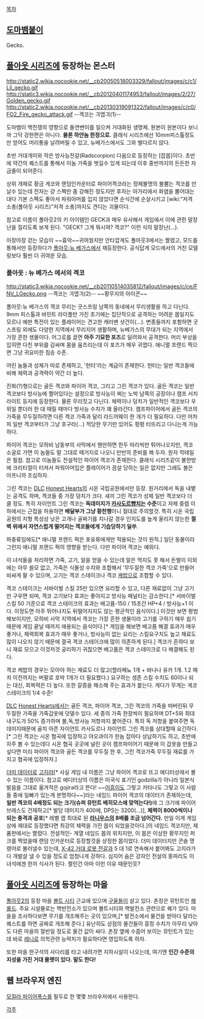 [[목차]]


== [[도마뱀붙이]] ==
Gecko. 

== [[폴아웃 시리즈]]에 등장하는 몬스터 ==

http://static2.wikia.nocookie.net/__cb20050518003329/fallout/images/c/c1/Lil_gecko.gif
http://static3.wikia.nocookie.net/__cb20120401174953/fallout/images/2/27/Golden_gecko.gif
http://static2.wikia.nocookie.net/__cb20130319091322/fallout/images/c/c0/FO2_Fire_gecko_attack.gif
--겍코는 긔엽긔(1)--

도마뱀이 핵전쟁의 영향으로 돌연변이를 일으켜 거대화된 생명체. 원본이 원본이다 보니까 그닥 강한편은 아니다. '''물론 하얀놈 한정으로.''' 클래식 시리즈에선 10mm피스톨정도만 얻어도 머리통을 날려버릴 수 있고, 뉴베가스에서도 그와 별다르지 않다.

초반 거대개미와 작은 방사능전갈(Radscorpion) 다음으로 등장하는 [잡몹]이다. 초반에 약간의 퀘스트를 통해서 이놈 가죽을 벗길수 있게 되는데 이후 중반까지의 든든한 자금줄이 되어준다.

상위 개체로 황금 게코와 랜덤인카운터로 파이어겍코라는 정체불명의 불뿜는 겍코를 만날수 있는데 전자는 걍 스펙만 좀 강해진 정도지만 후자는 아가리에서 화염을 뿜어대는대다 기본 스펙도 좋아서 파워아머를 입지 않았다면 순식간에 순살시키고 [wiki:"저격 소총(폴아웃 시리즈)"저격 소총]까지도 견디는 괴물이다.

참고로 이름이 폴아웃2의 키 아이템인 GECK과 매우 유사해서 게임에서 이에 관한 말장난을 질리도록 보게 된다. "GECK? 그게 뭐시여? 겍코?" 이런 식의 말장난(...).

아장아장 걷는 모습이 ~~흉악~~귀여웠지만 안타깝게도 폴아웃3에서는 짤렸고, 모드를 통해서만 등장하다가 [[폴아웃:뉴 베가스]]에서 재등장한다. 공식답게 모드에서의 거친 모델링보다 훨씬 더 귀여운 모습.

=== 폴아웃 : 뉴 베가스 에서의 겍코 ===

http://static3.wikia.nocookie.net/__cb20110514035812/fallout/images/c/ce/FNV_LGecko.png
--겍코는 긔엽긔(2)-- ~~황무지의 아이콘~~

폴아웃:뉴 베가스의 겍코 무리는 굿스프링 남쪽의 동네에서 무리생활을 하고 다닌다. 9mm 피스톨과 바민트 라이플만 가진 초기에는 집단적으로 공격하는 어려운 몹일지도 모르나 예판 특전이 있는 플레이어는 견고한 캐러밴 샷건이(…). 변종들까지 포함하면 굿스프링 외에도 다양한 지역에서 무리지어 생활하며, 뉴베가스의 무대가 되는 지역에서 가장 흔한 생물이다. 어그로를 끌면 '''아주 기묘한 포즈'''로 달려와서 공격한다. 머리 부상을 입히면 다친 부위를 감싸며 몸을 움츠리는데 이 포즈가 매우 귀엽다. 애니멀 프랜드 찍으면 그냥 귀요미한 짐승 수준.

어린 놈들과 성체가 따로 존재하고, '헌터'라는 계급이 존재한다. 헌터는 일반 겍코들에 비해 체력과 공격력이 약간 더 높다.

진화(?)형으로는 골든 겍코와 파이어 겍코, 그리고 그린 겍코가 있다.
골든 겍코는 일반 겍코보다 방사능에 쩔어있다는 설정으로 방사능이 쩌는 노박 남쪽의 공장이나 캠프 서치라이트 등지에 등장한다. 물론 무리짓고 다닌다. 체력이나 덩치가 일반적인 겍코보다 우위일 뿐더러 한 대 때릴 때마다 방사능 수치가 꽤 올라간다. 캠프파이어에서 골든 겍코의 가죽을 무두질하려면 다른 겍코 가죽과 달리 라드어웨이 한 개가 더 필요하다. 다만 어차피 일반 겍코부터가 그냥 호구라(...) 적당한 무기만 있어도 펑펑 터뜨리고 다니는게 가능하다. 

파이어 겍코는 모하비 남동부의 사막에서 웬만하면 한두 마리씩만 튀어나오지만, 겍코 소굴로 가면 이 놈들도 말 그대로 떼거지로 나오니 만반의 준비를 해 두자. 원자 칵테일은 필참. 참고로 이놈들도 전설적인 파이어 겍코가 존재한다. 클래식 시리즈같이 불한방에 크리티컬이 터져서 파워아머입은 플레이어가 끔살 당하는 일은 없지만 그래도 불은 아프니까 조심하자.

그린 겍코는 [[DLC]] [[Honest Hearts]]의 시온 국립공원에서만 등장. 원거리에서 독을 내뱉는 공격도 하며, 겍코들 중 가장 덩치가 크다. 새끼 그린 겍코가 성체 일반 겍코보다 더 클 정도. 특히 자이언트 그린 겍코는 '''독데미지가 [[카사도르]]뺨치는 수준'''이고 자체  중렙 이하에서는 근접을 허용하면 '''배달부가 그냥 황천행'''이니 절대로 주의할것. 특히 시온 국립공원의 지형 특성상 낮은 고개나 골짜기를 지나갈 경우 인지도를 높게 올리지 않는한 '''절벽 위에서 자연스럽게 떨어지는 겍코들에게 기습당하기 일쑤'''.

파충류임에도[* 애니멀 프렌드 퍽은 포유류에게만 적용되는 것이 원칙.] 일단 동물이라 그런지 애니멀 프렌드 퍽의 영향을 받는다. 다만 파이어 겍코는 예외다.

이 녀석들을 처리하면 가죽, 고기, 알을 얻을 수 있는데 알은 먹지도 못 해서 돈벌이 이외에는 아무 쓸모 없고, 가죽은 식물성 수지와 조합해서 '무두질한 겍코 가죽'으로 만들어 비싸게 팔 수 있으며, 고기는 겍코 스테이크나 겍코 [[케밥]]으로 조합할 수 있다.

겍코 스테이크는 서바이벌 스킬 25만 있으면 요리할 수 있고, 다른 재료없이 그냥 고기만 구우면 되며, 겍코 고기보다 효과는 좋아지고 방사능 페널티는 감소한다.[* 서바이벌 스킬 50 기준으로 겍코 스테이크의 효과는 배고픔-150 / 15초간 HP+4 / 방사능+1 이다. 이정도면 아주 뛰어나지도 뒤떨어지지도 않는 평균적인 음식이다.] 이것만 보면 평범해보이지만, 모하비 사막 지역에서 겍코는 가장 흔한 생물이라 고기를 구하기 매우 쉽기 때문에 게임 끝날 때까지 애용되는 음식이다.[* 게임을 해보면 배고픔 해결 효과가 매우 좋거나, 체력회복 효과가 매우 좋거나, 방사능이 없는 요리는 스킬요구치도 높고 재료도 많이 나오지 않기 때문에 결국 겍코 스테이크에 많이 의존하게 된다.] 겍코가 흔하다 보니 재료 모으고 이것저것 궁리하기 귀찮으면 배고픔은 겍코 스테이크로 다 해결해도 된다. 

겍코 케밥의 경우는 모아야 하는 재료도 더 많고(할라페뇨 1개 + 바나나 유카 1개. 1.2 패치 이전까지는 버팔로 호박 1개가 더 필요했다.) 요구하는 생존 스킬 수치도 60이나 되는 대신, 회복력은 더 높다. 또한 갈증을 해소해 주는 효과가 붙는다. 게다가 무게는 게코 스테이크의 1/4 수준!

[[DLC]] [[Honest Hearts]]에서는 골든 겍코, 파이어 겍코, 그린 겍코의 가죽을 떠버린뒤 무두질한 가죽을 가죽갑옷에 덧댈수 있다. 세 종의 가죽 한장씩이 필요하며 DT+5와 최대 내구도가 50% 증가하며 불,독,방사능 저항까지 붙어준다. 특히 독 저항을 붙여주면 독 데미지때문에 골치 아픈 자이언트 카사도르나 자이언트 그린 겍코를 상대할때 요긴하다.[* 그린 겍코는 시온 협곡에 입장하고 야오과이가 한놈 잡아다 상납하기도 하고, 초반에 자주 볼 수 있는데다 시온 협곡 곳곳에 널린 곳이 캠프파이어기 때문에 이 갑옷을 만들고 싶다면 미리 파이어 겍코와 골든 겍코를 무두질 한 후, 그린 겍코가죽 무두질 재료를 가지고 협곡에 입장하자.]

[[더미 데이터]]로 [[고지라]][* 사실 게임 내 이름은 그냥 파이어 겍코로 뜨고 에디터상에서 볼 수 있는 이름이다. 참고로 에디터상의 이름은 미국식 표기인 godzilla가 아니라 일본식 발음을 그대로 옮겨적은 gojira라고 뜬다! ~~[[라오우|어흥이]]도 그렇고 카타나도 그렇고 이 사람들 중에 일빠가 있는게 분명하다~~]라는 네임드 파이어 겍코의 데이터가 존재하는데, '''일반 겍코의 4배정도 되는 크기(슈퍼 뮤턴트 베히모스에 맞먹는다!)'''에 그 크기에 파이어 브레스도 건재하고[* 발당 데미지가 400에, DPS는 3200(...)], '''체력이 8000씩이나 되는 충격과 공포'''[* 레벨 캡 최대로 된 '''[[라니우스]]의 8배를 조금 넘어간다.''' 만일 이게 게임상에 제대로 등장했다면 최강의 체력을 가진 몹이 되었을것이다.]의 네임드 겍코지만, 제품판에서는 짤렸다. 전설적인- 계열 네임드 몹의 위치지만, 이 몹은 이상한 황무지인 퍼크를 찍었을때 랜덤 인카운터로 등장할것을 상정한 몹이었다. 더미 데이터지만 콘솔 명령어로 불러낼수 있는데, [[X-42 거대 로봇 전갈]]과 5 대 1로 연속해서 붙어봐도 고지라가 다 개발살 낼 수 있을 정도로 엄청나게 강하다. 심지어 숨은 강자인 전설의 똥파리도 이 녀석에겐 한끼 식사가 된다. 짤린건 아마 이런 이유 때문인듯?

== [[폴아웃 시리즈]]에 등장하는 마을 ==
[[폴아웃2]]의 등장 마을 [[볼트 시티]] 근교에 있으며 [[구울]]들이 살고 있다.
촌장은 뮤턴트인 [[해롤드]]. 주요 시설물로는 핵반전소가 있으며 볼트시티와 핵발전소 관련으로 퀘가 있다.
마을을 조사하다보면 무기를 개조해주는 곳이 있으며,[* 발전소에서 물건을 받아다 달라는 퀘스트를 하면 공짜로 개조해 준다.] 유난히도 상점의 물건들이 흥정 수치가 아무리 낮아도 다른 마을의 절반일 정도로 물건 값이 싸다.
촌장 옆에 수줍어 보이는 뮤턴트가 있는데 바로 [[레니]]로 의학관련 능력치가 필요하다면 영입하도록 하자.

또한 마을 한구석의 사다리를 타고 내려가면 지하시설이 나오는데, 여기엔 '''인간 수준의 지성을 가진 거대 몰렛이 있다. 말도 한다!'''

== 웹 브라우저 엔진 ==

[[모질라 파이어폭스]]를 필두로 한 몇몇 브라우저에서 사용한다.

[[각주]]
